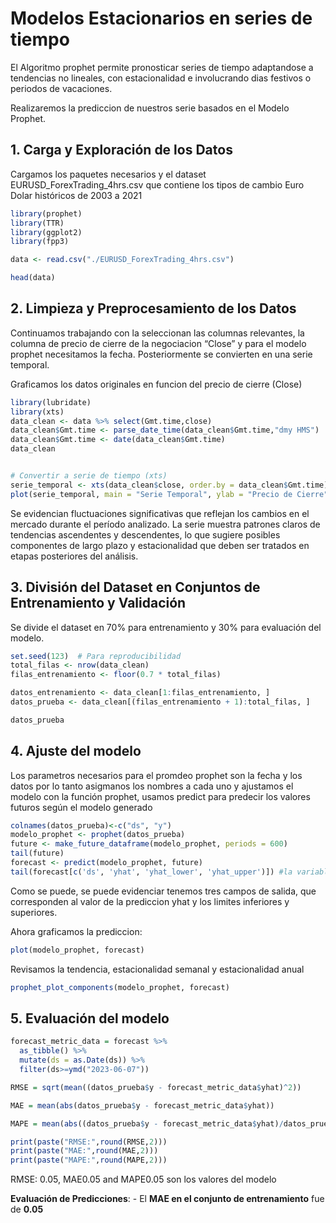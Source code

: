 # Modelos Estacionarios en series de tiempo

El Algoritmo prophet permite pronosticar series de tiempo adaptandose a tendencias no lineales, con estacionalidad e involucrando dias festivos o periodos de vacaciones.

Realizaremos la prediccion de nuestros serie basados en el Modelo Prophet.

## 1. Carga y Exploración de los Datos

Cargamos los paquetes necesarios y el dataset EURUSD_ForexTrading_4hrs.csv que contiene los tipos de cambio Euro Dolar históricos de 2003 a 2021

```r
library(prophet)
library(TTR)
library(ggplot2)
library(fpp3)

data <- read.csv("./EURUSD_ForexTrading_4hrs.csv")

head(data)

```

## 2. Limpieza y Preprocesamiento de los Datos

Continuamos trabajando con la seleccionan las columnas relevantes, la columna de precio de cierre de la negociacion "Close" y para el modelo prophet necesitamos la fecha. Posteriormente se convierten en una serie temporal.

Graficamos los datos originales en funcion del precio de cierre (Close)

```r

library(lubridate)
library(xts)
data_clean <- data %>% select(Gmt.time,close)
data_clean$Gmt.time <- parse_date_time(data_clean$Gmt.time,"dmy HMS")
data_clean$Gmt.time <- date(data_clean$Gmt.time)
data_clean


# Convertir a serie de tiempo (xts)
serie_temporal <- xts(data_clean$close, order.by = data_clean$Gmt.time)
plot(serie_temporal, main = "Serie Temporal", ylab = "Precio de Cierre", xlab = "Tiempo")


```

Se evidencian fluctuaciones significativas que reflejan los cambios en el mercado durante el período analizado. La serie muestra patrones claros de tendencias ascendentes y descendentes, lo que sugiere posibles componentes de largo plazo y estacionalidad que deben ser tratados en etapas posteriores del análisis.

## 3. División del Dataset en Conjuntos de Entrenamiento y Validación

Se divide el dataset en 70% para entrenamiento y 30% para evaluación del modelo.

```r

set.seed(123)  # Para reproducibilidad
total_filas <- nrow(data_clean)
filas_entrenamiento <- floor(0.7 * total_filas)

datos_entrenamiento <- data_clean[1:filas_entrenamiento, ]
datos_prueba <- data_clean[(filas_entrenamiento + 1):total_filas, ]

datos_prueba


```

## 4. Ajuste del modelo

Los parametros necesarios para el promdeo prophet son la fecha y los datos por lo tanto asigmanos los nombres a cada uno y ajustamos el modelo con la función prophet, usamos predict para predecir los valores futuros según el modelo generado

```r

colnames(datos_prueba)<-c("ds", "y")
modelo_prophet <- prophet(datos_prueba)
future <- make_future_dataframe(modelo_prophet, periods = 600)
tail(future)
forecast <- predict(modelo_prophet, future)
tail(forecast[c('ds', 'yhat', 'yhat_lower', 'yhat_upper')]) #la variable yhat es la predicción

```

Como se puede, se puede evidenciar tenemos tres campos de salida, que corresponden al valor de la prediccion yhat y los limites inferiores y superiores.

Ahora graficamos la prediccion:

```r
plot(modelo_prophet, forecast)
```

Revisamos la tendencia, estacionalidad semanal y estacionalidad anual

```r
prophet_plot_components(modelo_prophet, forecast)
```

## 5. Evaluación del modelo

```r
forecast_metric_data = forecast %>% 
  as_tibble() %>% 
  mutate(ds = as.Date(ds)) %>% 
  filter(ds>=ymd("2023-06-07"))

RMSE = sqrt(mean((datos_prueba$y - forecast_metric_data$yhat)^2))

MAE = mean(abs(datos_prueba$y - forecast_metric_data$yhat))

MAPE = mean(abs((datos_prueba$y - forecast_metric_data$yhat)/datos_prueba$y))

print(paste("RMSE:",round(RMSE,2)))
print(paste("MAE:",round(MAE,2)))
print(paste("MAPE:",round(MAPE,2)))
```

RMSE: 0.05, MAE0.05 and MAPE0.05 son los valores del modelo

**Evaluación de Predicciones**: - El **MAE en el conjunto de entrenamiento** fue de **0.05**

